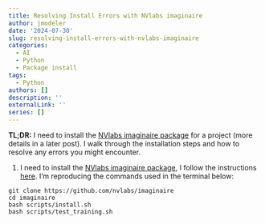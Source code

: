 ```yaml
---
title: Resolving Install Errors with NVlabs imaginaire
author: jmodeler
date: '2024-07-30'
slug: resolving-install-errors-with-nvlabs-imaginaire
categories: 
  - AI
  - Python
  - Package install
tags:
  - Python
authors: []
description: ''
externalLink: ''
series: []
---
```


**TL;DR:** I need to install the [NVlabs imaginaire package](https://github.com/NVlabs/imaginaire) for a project (more details in a later post). I walk through the installation steps and how to resolve any errors you might encounter.

  1. I need to install the [NVlabs imaginaire package](https://github.com/NVlabs/imaginaire), I follow the instructions [here](https://github.com/NVlabs/imaginaire/blob/master/INSTALL.md). I'm reproducing the commands used in the terminal below:
  
  ```
  git clone https://github.com/nvlabs/imaginaire
  cd imaginaire
  bash scripts/install.sh
  bash scripts/test_training.sh
  ```
  

